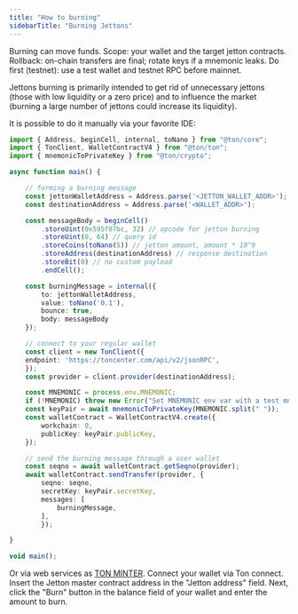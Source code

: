 ```yaml
---
title: "How to burning"
sidebarTitle: "Burning Jettons"
---
```



<Aside type="danger" title="Warning — funds at risk">
Burning can move funds. Scope: your wallet and the target jetton contracts.
Rollback: on-chain transfers are final; rotate keys if a mnemonic leaks. Do first (testnet):
use a test wallet and testnet RPC before mainnet.
</Aside>

Jettons burning is primarily intended to get rid of unnecessary jettons (those with low liquidity or a zero price) and
to influence the market (burning a large number of jettons could increase its liquidity).

It is possible to do it manually via your favorite IDE:


```typescript
import { Address, beginCell, internal, toNano } from "@ton/core";
import { TonClient, WalletContractV4 } from "@ton/ton";
import { mnemonicToPrivateKey } from "@ton/crypto";

async function main() {

    // forming a burning message
    const jettonWalletAddress = Address.parse('<JETTON_WALLET_ADDR>');
    const destinationAddress = Address.parse('<WALLET_ADDR>');

    const messageBody = beginCell()
        .storeUint(0x595f07bc, 32) // opcode for jetton burning
        .storeUint(0, 64) // query id
        .storeCoins(toNano(5)) // jetton amount, amount * 10^9
        .storeAddress(destinationAddress) // response destination
        .storeBit(0) // no custom payload
        .endCell();

    const burningMessage = internal({
        to: jettonWalletAddress,
        value: toNano('0.1'),
        bounce: true,
        body: messageBody
    });

    // connect to your regular wallet
    const client = new TonClient({
    endpoint: 'https://toncenter.com/api/v2/jsonRPC',
    });
    const provider = client.provider(destinationAddress);

    const MNEMONIC = process.env.MNEMONIC;
    if (!MNEMONIC) throw new Error("Set MNEMONIC env var with a test mnemonic.");
    const keyPair = await mnemonicToPrivateKey(MNEMONIC.split(" "));
    const walletContract = WalletContractV4.create({
        workchain: 0,
        publicKey: keyPair.publicKey,
    });

    // send the burning message through a user wallet
    const seqno = await walletContract.getSeqno(provider);
    await walletContract.sendTransfer(provider, {
        seqno: seqno,
        secretKey: keyPair.secretKey,
        messages: [
            burningMessage,
        ],
        });

}

void main();
```

Or via web services as [TON MINTER](https://minter.ton.org/). Connect your wallet via Ton connect.
Insert the Jetton master contract address in the "Jetton address" field. Next, click the "Burn" button in the balance field of your wallet
and enter the amount to burn.
